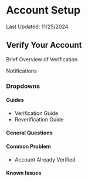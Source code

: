 # Account Setup

Last Updated: 11/25/2024

## Verify Your Account

Brief Overview of Verification

Notifications

### Dropdowns

#### Guides

- Verification Guide
- Reverification Guide

#### General Questions

#### Common Problem

- Account Already Verified

#### Known Issues
